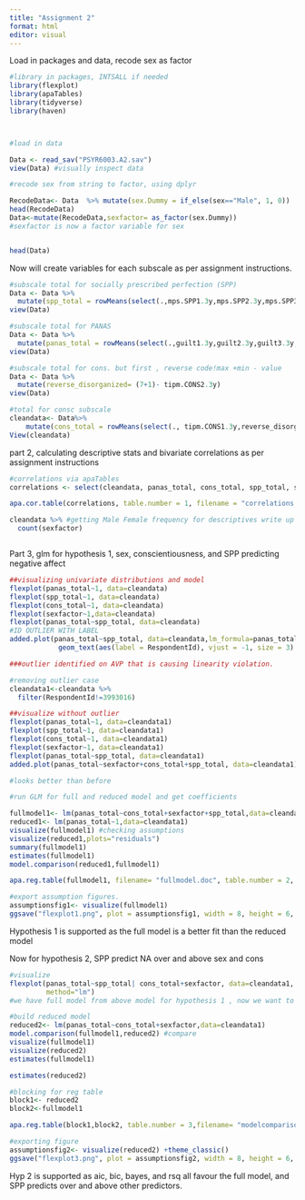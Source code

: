 ```yaml
---
title: "Assignment 2"
format: html 
editor: visual
---
```


Load in packages and data, recode sex as factor

```r
#library in packages, INTSALL if needed
library(flexplot)
library(apaTables)
library(tidyverse)
library(haven)



#load in data

Data <- read_sav("PSYR6003.A2.sav")
view(Data) #visually inspect data 

#recode sex from string to factor, using dplyr 

RecodeData<- Data  %>% mutate(sex.Dummy = if_else(sex=="Male", 1, 0))
head(RecodeData)
Data<-mutate(RecodeData,sexfactor= as_factor(sex.Dummy))
#sexfactor is now a factor variable for sex


head(Data)
```

Now will create variables for each subscale as per assignment instructions.

```r

#subscale total for socially prescribed perfection (SPP)
Data <- Data %>%
  mutate(spp_total = rowMeans(select(.,mps.SPP1.3y,mps.SPP2.3y,mps.SPP3.3y,mps.SPP4.3y,mps.SPP5.3y), na.rm = TRUE))
view(Data)

#subscale total for PANAS 
Data <- Data %>%
  mutate(panas_total = rowMeans(select(.,guilt1.3y,guilt2.3y,guilt3.3y,dep1.3y,dep2.3y,dep3.3y,fear1.3y,fear2.3y,fear3.3y,host1.3y,host2.3y,host3.3y), na.rm = TRUE))
view(Data)

#subscale total for cons. but first , reverse code!max +min - value
Data <- Data %>%
  mutate(reverse_disorganized= (7+1)- tipm.CONS2.3y)
view(Data)

#total for consc subscale
cleandata<- Data%>%
    mutate(cons_total = rowMeans(select(., tipm.CONS1.3y,reverse_disorganized), na.rm = TRUE))
View(cleandata)
```

part 2, calculating descriptive stats and bivariate correlations as per assignment instructions

```r



#correlations via apaTables
correlations <- select(cleandata, panas_total, cons_total, spp_total, sex.Dummy)

apa.cor.table(correlations, table.number = 1, filename = "correlations.doc")

cleandata %>% #getting Male Female frequency for descriptives write up
  count(sexfactor)



```

Part 3, glm for hypothesis 1, sex, conscientiousness, and SPP predicting negative affect

```r


##visualizing univariate distributions and model
flexplot(panas_total~1, data=cleandata)
flexplot(spp_total~1, data=cleandata)
flexplot(cons_total~1, data=cleandata)
flexplot(sexfactor~1,data=cleandata)
flexplot(panas_total~spp_total, data=cleandata)
#ID OUTLIER WITH LABEL
added.plot(panas_total~spp_total, data=cleandata,lm_formula=panas_total~sexfactor+cons_total)+
            geom_text(aes(label = RespondentId), vjust = -1, size = 3)  

###outlier identified on AVP that is causing linearity violation. 

#removing outlier case
cleandata1<-cleandata %>%
  filter(RespondentId!=3993016)

##visualize without outlier
flexplot(panas_total~1, data=cleandata1)
flexplot(spp_total~1, data=cleandata1)
flexplot(cons_total~1, data=cleandata1)
flexplot(sexfactor~1, data=cleandata1)
flexplot(panas_total~spp_total, data=cleandata1)
added.plot(panas_total~sexfactor+cons_total+spp_total, data=cleandata1)

#looks better than before

#run GLM for full and reduced model and get coefficients

fullmodel1<- lm(panas_total~cons_total+sexfactor+spp_total,data=cleandata1)
reduced1<- lm(panas_total~1,data=cleandata1)
visualize(fullmodel1) #checking assumptions 
visualize(reduced1,plots="residuals")
summary(fullmodel1)
estimates(fullmodel1)
model.comparison(reduced1,fullmodel1)

apa.reg.table(fullmodel1, filename= "fullmodel.doc", table.number = 2, prop.var.conf.level = 0.95) #apa table for regression coefficients 

#export assumption figures.
assumptionsfig1<- visualize(fullmodel1)
ggsave("flexplot1.png", plot = assumptionsfig1, width = 8, height = 6, dpi = 300)
```

Hypothesis 1 is supported as the full model is a better fit than the reduced model

Now for hypothesis 2, SPP predict NA over and above sex and cons

```r
#visualize
flexplot(panas_total~spp_total| cons_total+sexfactor, data=cleandata1,
         method="lm")
#we have full model from above model for hypothesis 1 , now we want to see that SPP compares over and above - we will use reduced model of negaffect~cons+sex vs full model, which includes spp above

#build reduced model
reduced2<- lm(panas_total~cons_total+sexfactor,data=cleandata1)
model.comparison(fullmodel1,reduced2) #compare
visualize(fullmodel1)
visualize(reduced2)
estimates(fullmodel1)

estimates(reduced2)

#blocking for reg table
block1<- reduced2
block2<-fullmodel1

apa.reg.table(block1,block2, table.number = 3,filename= "modelcomparison.doc") #table comparing regression coefficients

#exporting figure
assumptionsfig2<- visualize(reduced2) +theme_classic()
ggsave("flexplot3.png", plot = assumptionsfig2, width = 8, height = 6, dpi = 300)

```

Hyp 2 is supported as aic, bic, bayes, and rsq all favour the full model, and SPP predicts over and above other predictors.

